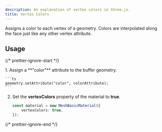 ```yaml
---
description: An explanation of vertex colors in three.js.
title: Vertex Colors
---
```



Assigns a color to each vertex of a geometry. Colors are interpolated along the face just like any other vertex attribute.

<App client:visible />
<Tabs directory="./shaders/vertex-colors" />

## Usage

{/* prettier-ignore-start */}

<Steps>
1. Assign a **"color"** attribute to the buffer geometry.

    ```ts
    geometry.setAttribute("color", colorAttribute);
    ```

2. Set the **vertexColors** property of the material to **true**.

    ```ts
    const material = new MeshBasicMaterial({
    	vertexColors: true,
    });
    ```
</Steps>

{/* prettier-ignore-end */}

